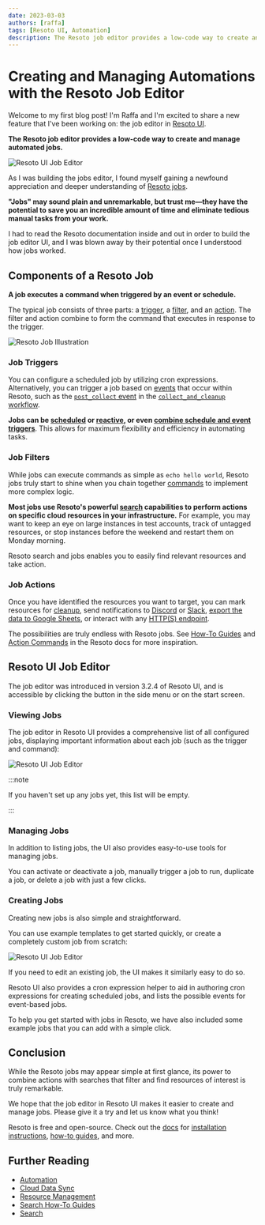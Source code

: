 ```yaml
---
date: 2023-03-03
authors: [raffa]
tags: [Resoto UI, Automation]
description: The Resoto job editor provides a low-code way to create and manage automated jobs.
---
```


# Creating and Managing Automations with the Resoto Job Editor

Welcome to my first blog post! I'm Raffa and I'm excited to share a new feature that I've been working on: the job editor in [Resoto UI](/docs/getting-started/launch-resoto#launching-resoto-ui).

**The Resoto job editor provides a low-code way to create and manage automated jobs.**

![Resoto UI Job Editor](./img/banner.jpg)

<!--truncate-->

As I was building the jobs editor, I found myself gaining a newfound appreciation and deeper understanding of [Resoto jobs](/docs/concepts/automation#jobs).

**"Jobs" may sound plain and unremarkable, but trust me—they have the potential to save you an incredible amount of time and eliminate tedious manual tasks from your work.**

I had to read the Resoto documentation inside and out in order to build the job editor UI, and I was blown away by their potential once I understood how jobs worked.

## Components of a Resoto Job

**A job executes a command when triggered by an event or schedule.**

The typical job consists of three parts: a [trigger](#trigger), a [filter](#filter), and an [action](#action). The filter and action combine to form the command that executes in response to the trigger.

![Resoto Job Illustration](./img/resoto-jobs-intro.png)

### Job Triggers

You can configure a scheduled job by utilizing cron expressions. Alternatively, you can trigger a job based on [events](/docs/reference/events) that occur within Resoto, such as the [`post_collect` event](/docs/reference/events#collect-events) in the [`collect_and_cleanup` workflow](/docs/reference/workflows#collect_and_cleanup-workflow).

**Jobs can be [scheduled](/docs/how-to-guides/automation/create-a-scheduled-job) or [reactive](/docs/how-to-guides/automation/create-an-event-based-job), or even [combine schedule and event triggers](/docs/how-to-guides/automation/create-a-scheduled-event-based-job)**. This allows for maximum flexibility and efficiency in automating tasks.

### Job Filters

While jobs can execute commands as simple as `echo hello world`, Resoto jobs truly start to shine when you chain together [commands](/docs/reference/cli) to implement more complex logic.

**Most jobs use Resoto's powerful [search](/docs/reference/search) capabilities to perform actions on specific cloud resources in your infrastructure.** For example, you may want to keep an eye on large instances in test accounts, track of untagged resources, or stop instances before the weekend and restart them on Monday morning.

Resoto search and jobs enables you to easily find relevant resources and take action.

### Job Actions

Once you have identified the resources you want to target, you can mark resources for [cleanup](/docs/concepts/resource-management/cleanup), send notifications to [Discord](/docs/how-to-guides/alerting/send-discord-notifications) or [Slack](/docs/how-to-guides/alerting/send-slack-notifications), [export the data to Google Sheets](/docs/how-to-guides/data-export/export-data-to-google-sheets), or interact with any [HTTP(S) endpoint](/docs/reference/cli/action-commands/http).

The possibilities are truly endless with Resoto jobs. See [How-To Guides](/docs/how-to-guides) and [Action Commands](/docs/reference/cli/action-commands) in the Resoto docs for more inspiration.

## Resoto UI Job Editor

The job editor was introduced in version 3.2.4 of Resoto UI, and is accessible by clicking the button in the side menu or on the start screen.

### Viewing Jobs

The job editor in Resoto UI provides a comprehensive list of all configured jobs, displaying important information about each job (such as the trigger and command):

![Resoto UI Job Editor](./img/resoto-ui-jobs-overview.jpg)

:::note

If you haven't set up any jobs yet, this list will be empty.

:::

### Managing Jobs

In addition to listing jobs, the UI also provides easy-to-use tools for managing jobs.

You can activate or deactivate a job, manually trigger a job to run, duplicate a job, or delete a job with just a few clicks.

### Creating Jobs

Creating new jobs is also simple and straightforward.

You can use example templates to get started quickly, or create a completely custom job from scratch:

![Resoto UI Job Editor](./img/resoto-ui-examples.jpg)

If you need to edit an existing job, the UI makes it similarly easy to do so.

Resoto UI also provides a cron expression helper to aid in authoring cron expressions for creating scheduled jobs, and lists the possible events for event-based jobs.

To help you get started with jobs in Resoto, we have also included some example jobs that you can add with a simple click.

## Conclusion

While the Resoto jobs may appear simple at first glance, its power to combine actions with searches that filter and find resources of interest is truly remarkable.

We hope that the job editor in Resoto UI makes it easier to create and manage jobs. Please give it a try and let us know what you think!

Resoto is free and open-source. Check out the [docs](/docs) for [installation instructions](/docs/getting-started/install-resoto), [how-to guides](/docs/how-to-guides), and more.

## Further Reading

- [Automation](/docs/concepts/automation)
- [Cloud Data Sync](/docs/concepts/cloud-data-sync)
- [Resource Management](/docs/concepts/resource-management)
- [Search How-To Guides](/docs/how-to-guides/search)
- [Search](/docs/reference/search)
